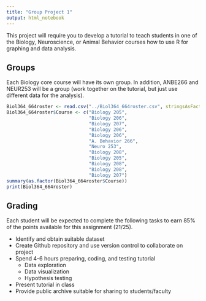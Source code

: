 ```yaml
---
title: "Group Project 1"
output: html_notebook
---
```


This project will require you to develop a tutorial to teach students in one of the Biology, Neuroscience, or Animal Behavior courses how to use R for graphing and data analysis.

## Groups

Each Biology core course will have its own group. In addition, ANBE266 and NEUR253 will be a group (work together on the tutorial, but just use different data for the analysis).

```r
Biol364_664roster <- read.csv("../Biol364_664roster.csv", stringsAsFactors=FALSE)
Biol364_664roster$Course <- c("Biology 205",
                              "Biology 206",
                              "Biology 207",
                              "Biology 206",
                              "Biology 206",
                              "A. Behavior 266",
                              "Neuro 253",
                              "Biology 208",
                              "Biology 205",
                              "Biology 208",
                              "Biology 208",
                              "Biology 207")
summary(as.factor(Biol364_664roster$Course))
print(Biol364_664roster)
```

## Grading

Each student will be expected to complete the following tasks to earn 85% of the points available for this assignment (21/25).

- Identify and obtain suitable dataset
- Create Github repository and use version control to collaborate on project
- Spend 4-6 hours preparing, coding, and testing tutorial
  + Data exploration
  + Data visualization
  + Hypothesis testing
- Present tutorial in class
- Provide public archive suitable for sharing to students/faculty


